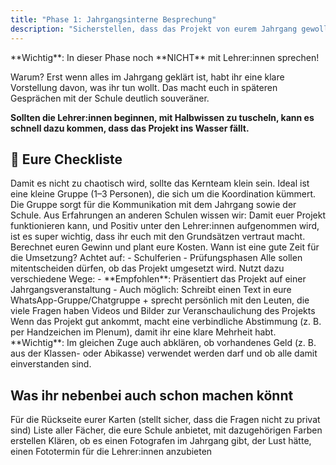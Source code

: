 ```yaml
---
title: "Phase 1: Jahrgangsinterne Besprechung"
description: "Sicherstellen, dass das Projekt von eurem Jahrgang gewollt, verstanden und getragen wird"
---
```




<Warning>
**Wichtig**: In dieser Phase noch **NICHT** mit Lehrer:innen sprechen!

Warum? Erst wenn alles im Jahrgang geklärt ist, habt ihr eine klare Vorstellung davon, was ihr tun wollt. Das macht euch in späteren Gesprächen mit der Schule deutlich souveräner.

**Sollten die Lehrer:innen beginnen, mit Halbwissen zu tuscheln, kann es schnell dazu kommen, dass das Projekt ins Wasser fällt.**

</Warning>

## 📌 Eure Checkliste

<Steps>
  <Step title="1–3 Verantwortliche festlegen">
    Damit es nicht zu chaotisch wird, sollte das Kernteam klein sein. Ideal ist
    eine kleine Gruppe (1–3 Personen), die sich um die Koordination kümmert. Die
    Gruppe sorgt für die Kommunikation mit dem Jahrgang sowie der Schule.
  </Step>

  <Step title="Grundsätze für das Projekt anschauen">
    <Card
      title="Grundsätze verstehen"
      icon="shield-check"
      href="/lehrerkarten/phase1/grundsaetze"
      cta="Grundsätze ansehen"
    >
      Aus Erfahrungen an anderen Schulen wissen wir: Damit euer Projekt
      funktionieren kann, und Positiv unter den Lehrer:innen aufgenommen wird,
      ist es super wichtig, dass ihr euch mit den Grundsätzen vertraut macht.
    </Card>
  </Step>

  <Step title="Preise anschauen & Ziele festlegen">
    <Card
      title="Kosten & Gewinn kalkulieren"
      icon="calculator"
      href="/lehrerkarten/phase1/kosten-gewinn"
      cta="Kosten & Gewinn kalkulieren"
    >
      Berechnet euren Gewinn und plant eure Kosten.
    </Card>
  </Step>

  <Step title="Zeitraum festlegen">
    Wann ist eine gute Zeit für die Umsetzung? Achtet auf: - Schulferien -
    Prüfungsphasen
  </Step>

  <Step title="Projekt dem Jahrgang vorstellen">
    Alle sollen mitentscheiden dürfen, ob das Projekt umgesetzt wird. Nutzt dazu
    verschiedene Wege: - **Empfohlen**: Präsentiert das Projekt auf einer
    Jahrgangsveranstaltung - Auch möglich: Schreibt einen Text in eure
    WhatsApp-Gruppe/Chatgruppe + sprecht persönlich mit den Leuten, die viele
    Fragen haben
    <Card
      title="Ressourcen zur Präsentation"
      icon="video"
      href="/lehrerkarten/phase1/ressourcen"
      cta="Ressourcen ansehen"
    >
      Videos und Bilder zur Veranschaulichung des Projekts
    </Card>
  </Step>

  <Step title="Bei positiver Resonanz: Abstimmung durchführen">
    Wenn das Projekt gut ankommt, macht eine verbindliche Abstimmung (z. B. per
    Handzeichen im Plenum), damit ihr eine klare Mehrheit habt.
    <Info>
      **Wichtig**: Im gleichen Zuge auch abklären, ob vorhandenes Geld (z. B.
      aus der Klassen- oder Abikasse) verwendet werden darf und ob alle damit
      einverstanden sind.
    </Info>
  </Step>
</Steps>

## Was ihr nebenbei auch schon machen könnt

<AccordionGroup>
  <Accordion title="Steckbrieffragen überlegen" icon="clipboard-question">
    Für die Rückseite eurer Karten (stellt sicher, dass die Fragen nicht zu
    privat sind)
  </Accordion>
  <Accordion title="Fächer und Farben sammeln" icon="palette">
    Liste aller Fächer, die eure Schule anbietet, mit dazugehörigen Farben
    erstellen
  </Accordion>
  <Accordion title="Fotografen organisieren" icon="camera">
    Klären, ob es einen Fotografen im Jahrgang gibt, der Lust hätte, einen
    Fototermin für die Lehrer:innen anzubieten
  </Accordion>
</AccordionGroup>
